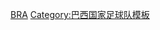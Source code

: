 {{National squad
 | name      = 2011年美洲國家盃足球賽巴西參賽名單
 | bg        = #FBEC5D
 | fg        = #008000 
 | country   = 巴西
 | flag      = Brazil
 | comp link = 2011年美洲國家盃
 | comp      = 2011年美洲國家盃足球賽
 | p1        = [[尤利奧·賽薩爾|-{zh-hans:祖利奥·施萨;zh-hk:祖利奧·施薩;zh-tw:尤利奧·賽薩爾;}-]]
 | p2        = [[丹尼尔·阿尔维斯|丹尼尔·-{zh-hans:阿尔维斯;zh-hk:艾維斯;zh-tw:阿爾維斯;}-]]
 | p3        = [[盧斯奧|-{zh-hans:卢西奥;zh-hk:盧斯奧;zh-tw:盧西奧;}-]][[File:Captain sports.svg|10px|link=隊長 (足球)|alt=队长]]
 | p4        = [[蒂亚戈·席尔瓦|-{zh-hans:蒂亚戈·席尔瓦;zh-hk:泰亞高·施華;zh-tw:蒂亞戈·席爾瓦;}-]]
 | p5        = [[盧卡斯·雷瓦|-{zh-hans:卢卡斯·雷瓦;zh-hk:盧卡斯·利華;zh-tw:盧卡斯·雷瓦;}-]]
 | p6        = [[安達·山度士|-{zh-hans:安德烈·桑托斯;zh-hk:安達·山度士;zh-tw:安德烈·桑托斯;}-]]
 | p7        = [[羅賓奴|-{zh-hans:罗比尼奥;zh-hk:羅賓奴;zh-tw:羅比尼奧;}-]]
 | p8        = [[拉美利斯|-{zh-hans:拉米雷斯; zh-hk:拉美利斯;}-]]
 | p9        = [[阿歷山大·柏圖|-{zh-hans:帕托;zh-hk:柏圖;zh-tw:帕托;}-]]
 | p10       = [[保罗·恩里克·甘索|-{zh-hans:甘索;zh-hk:甘素;zh-tw:甘索;}-]]
 | p11       = [[内马尔|-{zh-hans:内马尔;zh-hk:尼馬;zh-tw:內馬爾;}-]]
 | p12       = [[维克托·莱昂德罗·巴吉|-{zh-hans:维克托;zh-hk:域陀;zh-tw:維克托;}-]]
 | p13       = [[麦孔·道格拉斯·西塞南多|-{zh-hans:麦孔;zh-hk:馬干;zh-tw:麥孔;}-]] 
 | p14       = [[路易松|-{zh-hans:路易松;zh-hk:雷沙奧;zh-tw:路易松;}-]]
 | p15       = [[辛度·雲尼亞里|-{zh-hans:桑德罗;zh-hk:辛度;zh-tw:辛杜奴;}-]]
 | p16       = [[埃拉诺|-{zh-hans:埃拉诺;zh-hk:艾蘭奴;zh-tw:埃拉諾;}-]]
 | p17       = [[艾利亞斯]]
 | p18       = [[卢卡斯·罗德里格斯·莫拉·达席尔瓦|卢卡斯]]
 | p19       = [[佛雷德里科·查韦斯·格德斯|-{zh-hans:弗雷德;zh-hk:費特;zh-tw:佛雷德;}-]]
 | p20       = [[雅德松·罗德里格斯·达席尔瓦|-{zh-hans:雅德松;zh-hk:謝臣;zh-tw:雅德松;}-]]
 | p21       = [[阿德里亚诺·科雷亚·克拉罗|-{zh-hans:阿德里亚诺;zh-hk:阿祖安奴;zh-tw:阿德里亞諾;}-]]
 | p22       = [[謝佛遜·德·奧利韋拉·加爾旺|謝佛遜]]
 | p23       = [[大衛·雷斯|-{zh-hans:大卫·路易斯;zh-hk:大衛·雷斯;zh-tw:大衛·路易斯;}-]]
 | coach     = [[曼諾·文尼薩斯|-{zh-hans:梅内塞斯;zh-hk:文尼西斯;zh-tw:文尼薩斯;}-]]
}}<noinclude>
[[Category:2011年美洲國家盃足球賽參賽名單模板|BRA]]
[[Category:巴西国家足球队模板]]
</noinclude>